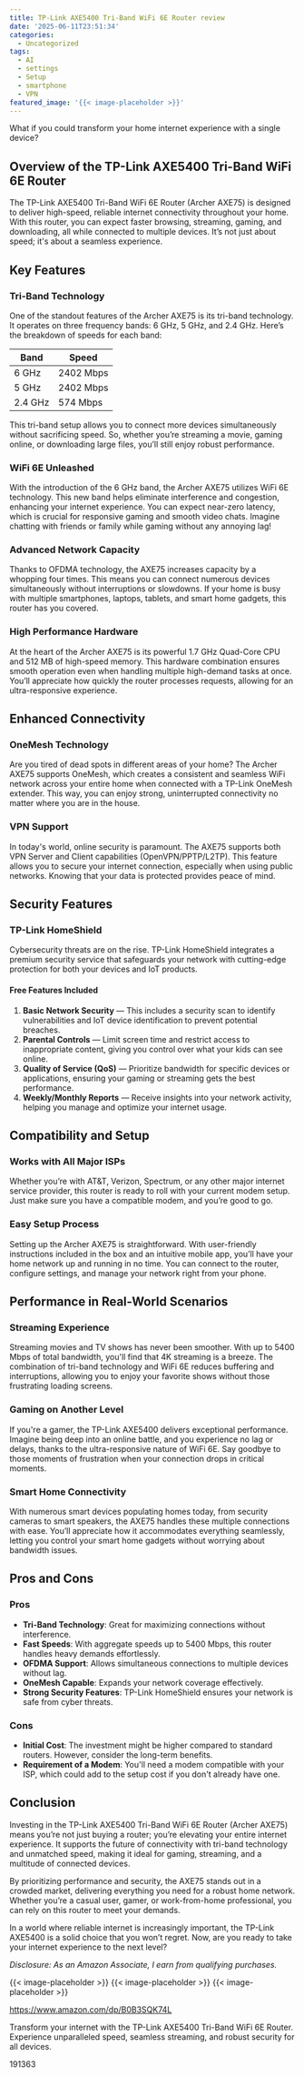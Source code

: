 ```yaml
---
title: TP-Link AXE5400 Tri-Band WiFi 6E Router review
date: '2025-06-11T23:51:34'
categories:
  - Uncategorized
tags:
  - AI
  - settings
  - Setup
  - smartphone
  - VPN
featured_image: '{{< image-placeholder >}}'
---
```


<p>What if you could transform your home internet experience with a single device?</p> <p><a rel="nofollow" target="_blank" title="TP-Link AXE5400 Tri-Band WiFi 6E Router (Archer AXE75)- Gigabit Wireless Internet Router, ax Router for Gaming, VPN Router, OneMesh, WPA3, Black" href="https://www.amazon.com/dp/B0B3SQK74L?tag=8118903-20" style='text-decoration: none; box-shadow: none;'></a></p> <p><a rel="nofollow" target="_blank" title="Learn more about the TP-Link AXE5400 Tri-Band WiFi 6E Router (Archer AXE75)- Gigabit Wireless Internet Router, ax Router for Gaming, VPN Router, OneMesh, WPA3, Black here." href="https://www.amazon.com/dp/B0B3SQK74L?tag=8118903-20" style='text-decoration: none; box-shadow: none;'></a></p> <h2>Overview of the TP-Link AXE5400 Tri-Band WiFi 6E Router</h2> <p>The TP-Link AXE5400 Tri-Band WiFi 6E Router (Archer AXE75) is designed to deliver high-speed, reliable internet connectivity throughout your home. With this router, you can expect faster browsing, streaming, gaming, and downloading, all while connected to multiple devices. It’s not just about speed; it's about a seamless experience.</p> <h2>Key Features</h2> <h3>Tri-Band Technology</h3> <p>One of the standout features of the Archer AXE75 is its tri-band technology. It operates on three frequency bands: 6 GHz, 5 GHz, and 2.4 GHz. Here’s the breakdown of speeds for each band:</p> <table> <thead> <tr> <th>Band</th> <th>Speed</th> </tr> </thead> <tbody> <tr> <td>6 GHz</td> <td>2402 Mbps</td> </tr> <tr> <td>5 GHz</td> <td>2402 Mbps</td> </tr> <tr> <td>2.4 GHz</td> <td>574 Mbps</td> </tr> </tbody> </table> <p>This tri-band setup allows you to connect more devices simultaneously without sacrificing speed. So, whether you’re streaming a movie, gaming online, or downloading large files, you’ll still enjoy robust performance.</p> <h3>WiFi 6E Unleashed</h3> <p>With the introduction of the 6 GHz band, the Archer AXE75 utilizes WiFi 6E technology. This new band helps eliminate interference and congestion, enhancing your internet experience. You can expect near-zero latency, which is crucial for responsive gaming and smooth video chats. Imagine chatting with friends or family while gaming without any annoying lag!</p> <h3>Advanced Network Capacity</h3> <p>Thanks to OFDMA technology, the AXE75 increases capacity by a whopping four times. This means you can connect numerous devices simultaneously without interruptions or slowdowns. If your home is busy with multiple smartphones, laptops, tablets, and smart home gadgets, this router has you covered.</p> <h3>High Performance Hardware</h3> <p>At the heart of the Archer AXE75 is its powerful 1.7 GHz Quad-Core CPU and 512 MB of high-speed memory. This hardware combination ensures smooth operation even when handling multiple high-demand tasks at once. You’ll appreciate how quickly the router processes requests, allowing for an ultra-responsive experience.</p> <p><a rel="nofollow" target="_blank" title="TP-Link AXE5400 Tri-Band WiFi 6E Router (Archer AXE75)- Gigabit Wireless Internet Router, ax Router for Gaming, VPN Router, OneMesh, WPA3, Black" href="https://www.amazon.com/dp/B0B3SQK74L?tag=8118903-20" style='text-decoration: none; box-shadow: none;'></a></p> <p><a rel="nofollow" target="_blank" title="Learn more about the TP-Link AXE5400 Tri-Band WiFi 6E Router (Archer AXE75)- Gigabit Wireless Internet Router, ax Router for Gaming, VPN Router, OneMesh, WPA3, Black here." href="https://www.amazon.com/dp/B0B3SQK74L?tag=8118903-20" style='text-decoration: none; box-shadow: none;'></a></p> </p><p></p><p></p><p></p><p><h2>Enhanced Connectivity</h2> <h3>OneMesh Technology</h3> <p>Are you tired of dead spots in different areas of your home? The Archer AXE75 supports OneMesh, which creates a consistent and seamless WiFi network across your entire home when connected with a TP-Link OneMesh extender. This way, you can enjoy strong, uninterrupted connectivity no matter where you are in the house.</p> <h3>VPN Support</h3> <p>In today's world, online security is paramount. The AXE75 supports both VPN Server and Client capabilities (OpenVPN/PPTP/L2TP). This feature allows you to secure your internet connection, especially when using public networks. Knowing that your data is protected provides peace of mind.</p> <h2>Security Features</h2> <h3>TP-Link HomeShield</h3> <p>Cybersecurity threats are on the rise. TP-Link HomeShield integrates a premium security service that safeguards your network with cutting-edge protection for both your devices and IoT products.</p> <h4>Free Features Included</h4> <ol> <li> <strong>Basic Network Security</strong> — This includes a security scan to identify vulnerabilities and IoT device identification to prevent potential breaches.</li> <li> <strong>Parental Controls</strong> — Limit screen time and restrict access to inappropriate content, giving you control over what your kids can see online.</li> <li> <strong>Quality of Service (QoS)</strong> — Prioritize bandwidth for specific devices or applications, ensuring your gaming or streaming gets the best performance.</li> <li> <strong>Weekly/Monthly Reports</strong> — Receive insights into your network activity, helping you manage and optimize your internet usage.</li> </ol> <p><a rel="nofollow" target="_blank" title="TP-Link AXE5400 Tri-Band WiFi 6E Router (Archer AXE75)- Gigabit Wireless Internet Router, ax Router for Gaming, VPN Router, OneMesh, WPA3, Black" href="https://www.amazon.com/dp/B0B3SQK74L?tag=8118903-20" style='text-decoration: none; box-shadow: none;'></a></p> <h2>Compatibility and Setup</h2> <h3>Works with All Major ISPs</h3> <p>Whether you’re with AT&T, Verizon, Spectrum, or any other major internet service provider, this router is ready to roll with your current modem setup. Just make sure you have a compatible modem, and you’re good to go.</p> <h3>Easy Setup Process</h3> <p>Setting up the Archer AXE75 is straightforward. With user-friendly instructions included in the box and an intuitive mobile app, you’ll have your home network up and running in no time. You can connect to the router, configure settings, and manage your network right from your phone.</p> <h2>Performance in Real-World Scenarios</h2> <h3>Streaming Experience</h3> <p>Streaming movies and TV shows has never been smoother. With up to 5400 Mbps of total bandwidth, you'll find that 4K streaming is a breeze. The combination of tri-band technology and WiFi 6E reduces buffering and interruptions, allowing you to enjoy your favorite shows without those frustrating loading screens.</p> <h3>Gaming on Another Level</h3> <p>If you're a gamer, the TP-Link AXE5400 delivers exceptional performance. Imagine being deep into an online battle, and you experience no lag or delays, thanks to the ultra-responsive nature of WiFi 6E. Say goodbye to those moments of frustration when your connection drops in critical moments.</p> <h3>Smart Home Connectivity</h3> <p>With numerous smart devices populating homes today, from security cameras to smart speakers, the AXE75 handles these multiple connections with ease. You’ll appreciate how it accommodates everything seamlessly, letting you control your smart home gadgets without worrying about bandwidth issues.</p> <p><a rel="nofollow" target="_blank" title="TP-Link AXE5400 Tri-Band WiFi 6E Router (Archer AXE75)- Gigabit Wireless Internet Router, ax Router for Gaming, VPN Router, OneMesh, WPA3, Black" href="https://www.amazon.com/dp/B0B3SQK74L?tag=8118903-20" style='text-decoration: none; box-shadow: none;'></a></p> <h2>Pros and Cons</h2> <h3>Pros</h3> <ul> <li> <strong>Tri-Band Technology</strong>: Great for maximizing connections without interference.</li> <li> <strong>Fast Speeds</strong>: With aggregate speeds up to 5400 Mbps, this router handles heavy demands effortlessly.</li> <li> <strong>OFDMA Support</strong>: Allows simultaneous connections to multiple devices without lag.</li> <li> <strong>OneMesh Capable</strong>: Expands your network coverage effectively.</li> <li> <strong>Strong Security Features</strong>: TP-Link HomeShield ensures your network is safe from cyber threats.</li> </ul> <h3>Cons</h3> <ul> <li> <strong>Initial Cost</strong>: The investment might be higher compared to standard routers. However, consider the long-term benefits.</li> <li> <strong>Requirement of a Modem</strong>: You'll need a modem compatible with your ISP, which could add to the setup cost if you don't already have one.</li> </ul> <h2>Conclusion</h2> <p>Investing in the TP-Link AXE5400 Tri-Band WiFi 6E Router (Archer AXE75) means you’re not just buying a router; you’re elevating your entire internet experience. It supports the future of connectivity with tri-band technology and unmatched speed, making it ideal for gaming, streaming, and a multitude of connected devices.</p> <p>By prioritizing performance and security, the AXE75 stands out in a crowded market, delivering everything you need for a robust home network. Whether you’re a casual user, gamer, or work-from-home professional, you can rely on this router to meet your demands.</p> <p>In a world where reliable internet is increasingly important, the TP-Link AXE5400 is a solid choice that you won’t regret. Now, are you ready to take your internet experience to the next level?</p> <p><a rel="nofollow" target="_blank" title="Discover more about the TP-Link AXE5400 Tri-Band WiFi 6E Router (Archer AXE75)- Gigabit Wireless Internet Router, ax Router for Gaming, VPN Router, OneMesh, WPA3, Black." href="https://www.amazon.com/dp/B0B3SQK74L?tag=8118903-20" style='text-decoration: none; box-shadow: none;'></a></p> <p><i>Disclosure: As an Amazon Associate, I earn from qualifying purchases.</i></p>
{{< image-placeholder >}}
{{< image-placeholder >}}
{{< image-placeholder >}}




https://www.amazon.com/dp/B0B3SQK74L

Transform your internet with the TP-Link AXE5400 Tri-Band WiFi 6E Router. Experience unparalleled speed, seamless streaming, and robust security for all devices.

191363
